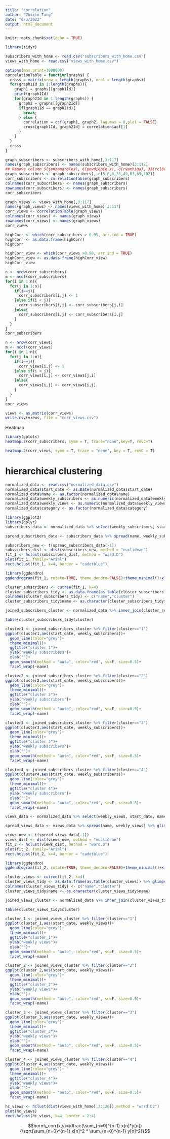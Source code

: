```yaml
---
title: "correlation"
author: "Zhixin Tang"
date: "6/3/2022"
output: html_document
---
```


```r
knitr::opts_chunk$set(echo = TRUE)
```

```r
library(tidyr)
```

```r
subscribers_with_home <- read.csv("subscribers_with_home.csv")
views_with_home <- read.csv("views_with_home.csv")
```

```r
options(max.print=1000000)
correlationTable = function(graphs) {
  cross = matrix(nrow = length(graphs), ncol = length(graphs))
  for(graph1Id in 1:length(graphs)){
    graph1 = graphs[[graph1Id]]
    print(graph1Id)
    for(graph2Id in 1:length(graphs)) {
      graph2 = graphs[[graph2Id]]
      if(graph1Id == graph2Id){
        break;
      } else {
        correlation = ccf(graph1, graph2, lag.max = 0,plot = FALSE)
        cross[graph1Id, graph2Id] = correlation$acf[1]
      }
    }
  }
  cross
}
```

```r
graph_subscribers <- subscribers_with_home[,3:117]
names(graph_subscribers) <- names(subscribers_with_home)[3:117]
## Remove column 5(jennamarbles), 6(pewdiepie.x), 8(ryanhiga), 33(rclbeauty), 49(byrontalbott), 63(gamenewsofficial), 69(pewdiepie.y), 102(tldtoday)
graph_subscribers <- graph_subscribers[,-c(5,6,8,33,49,63,69,102)]
corr_subscribers <- correlationTable(graph_subscribers)
colnames(corr_subscribers) <- names(graph_subscribers)
rownames(corr_subscribers) <- names(graph_subscribers)
corr_subscribers
```

```r
graph_views <- views_with_home[,3:117]
names(graph_views) <- names(views_with_home)[3:117]
corr_views <- correlationTable(graph_views)
colnames(corr_views) <- names(graph_views)
rownames(corr_views) <- names(graph_views)
corr_views
```

```r
highCorr <- which(corr_subscribers > 0.95, arr.ind = TRUE)
highCorr <- as.data.frame(highCorr)
highCorr
```

```r
highCorr_view <- which(corr_views >0.90, arr.ind = TRUE)
highCorr_view <- as.data.frame(highCorr_view)
highCorr_view
```

```r
n <- nrow(corr_subscribers)
m <- ncol(corr_subscribers)
for(i in 1:n){
  for(j in 1:n){
    if(i==j){
      corr_subscribers[i,j] <- 1
    }else if(i < j){
      corr_subscribers[i,j] <- corr_subscribers[j,i]
    }else{
      corr_subscribers[i,j] <- corr_subscribers[i,j]
    }
  }
}
corr_subscribers
```

```r
n <- nrow(corr_views)
m <- ncol(corr_views)
for(i in 1:n){
  for(j in 1:m){
    if(i==j){
      corr_views[i,j] <- 1
    }else if(i < j){
      corr_views[i,j] <- corr_views[j,i]
    }else{
      corr_views[i,j] <- corr_views[i,j]
    }
  }
}
corr_views

```

```r
views <- as.matrix(corr_views)
write.csv(views, file = "corr_views.csv")
```


Heatmap
```r
library(gplots)
heatmap.2(corr_subscribers, symm = T, trace="none",key=T, revC=T)
```

```r
heatmap.2(corr_views, symm = T, trace = "none", key = T, revC = T)
```

# hierarchical clustering 

```r
normalized_data <- read.csv("normalized_data.csv")
normalized_data$start_date <- as.Date(normalized_data$start_date)
normalized_data$name <- as.factor(normalized_data$name)
normalized_data$weekly_subscribers <- as.numeric(normalized_data$weekly_subscribers)
normalized_data$weekly_views <- as.numeric(normalized_data$weekly_views)
normalized_data$category <- as.factor(normalized_data$category)
```

```r
library(ggplot2)
library(dplyr)
subscribers_data <- normalized_data %>% select(weekly_subscribers, start_date, name) %>% drop_na() %>% glimpse()
```
```r
spread_subscribers_data <- subscribers_data %>% spread(name, weekly_subscribers) %>% glimpse()
```

```r
subscribers_new <- t(spread_subscribers_data[-1])
subscirbers_dist <- dist(subscribers_new, method = "euclidean")
fit_1 <- hclust(subscirbers_dist, method = "ward.D")
plot(fit_1, family="Arial")
rect.hclust(fit_1, k=4, border = "cadetblue")
```

```r
library(ggdendro)
ggdendrogram(fit_1, rotate=TRUE, theme_dendro=FALSE)+theme_minimal()+xlab("")+ylab("")
```


```r
cluster_subscribers <- cutree(fit_1, k=4)
cluster_subscribers_tidy <- as.data.frame(as.table(cluster_subscribers)) %>% glimpse()
colnames(cluster_subscribers_tidy) <- c("name","cluster")
cluster_subscribers_tidy$name <- as.character(cluster_subscribers_tidy$name)

joined_subscribers_cluster <- normalized_data %>% inner_join(cluster_subscribers_tidy, by="name") %>% glimpse()
```

```r
table(cluster_subscribers_tidy$cluster)
```
```r
cluster1 <- joined_subscribers_cluster %>% filter(cluster=="1")
ggplot(cluster1,aes(start_date, weekly_subscribers))+
  geom_line(color="grey")+
  theme_minimal()+
  ggtitle("cluster 1")+
  ylab("weekly subscribers")+
  xlab("")+
  geom_smooth(method = "auto", color="red", se=F, size=0.5)+
  facet_wrap(~name)
```
```r
cluster2 <- joined_subscribers_cluster %>% filter(cluster=="2")
ggplot(cluster2,aes(start_date, weekly_subscribers))+
  geom_line(color="grey")+
  theme_minimal()+
  ggtitle("cluster 2")+
  ylab("weekly subscribers")+
  xlab("")+
  geom_smooth(method = "auto", color="red", se=F, size=0.5)+
  facet_wrap(~name)
```
```r
cluster3 <- joined_subscribers_cluster %>% filter(cluster=="3")
ggplot(cluster3,aes(start_date, weekly_subscribers))+
  geom_line(color="grey")+
  theme_minimal()+
  ggtitle("cluster 3")+
  ylab("weekly subscribers")+
  xlab("")+
  geom_smooth(method = "auto", color="red", se=F, size=0.5)+
  facet_wrap(~name)

```
```r
cluster4 <- joined_subscribers_cluster %>% filter(cluster=="4")
ggplot(cluster4,aes(start_date, weekly_subscribers))+
  geom_line(color="grey")+
  theme_minimal()+
  ggtitle("cluster 4")+
  ylab("weekly subscribers")+
  xlab("")+
  geom_smooth(method = "auto", color="red", se=F, size=0.5)+
  facet_wrap(~name)
```

```r
views_data <- normalized_data %>% select(weekly_views, start_date, name) %>% drop_na() %>% glimpse()
```
```r
spread_views_data <- views_data %>% spread(name, weekly_views) %>% glimpse()
```

```r
views_new <- t(spread_views_data[-1])
views_dist <- dist(views_new, method = "euclidean")
fit_2 <- hclust(views_dist, method = "ward.D")
plot(fit_2, family="Arial")
rect.hclust(fit_2, k=4, border = "cadetblue")
```

```r
library(ggdendro)
ggdendrogram(fit_2, rotate=TRUE, theme_dendro=FALSE)+theme_minimal()+xlab("")+ylab("")
```


```r
cluster_views <- cutree(fit_2, k=4)
cluster_views_tidy <- as.data.frame(as.table(cluster_views)) %>% glimpse()
colnames(cluster_views_tidy) <- c("name","cluster")
cluster_views_tidy$name <- as.character(cluster_views_tidy$name)

joined_views_cluster <- normalized_data %>% inner_join(cluster_views_tidy, by="name") %>% glimpse()
```

```r
table(cluster_views_tidy$cluster)
```
```r
cluster_1 <- joined_views_cluster %>% filter(cluster=="1")
ggplot(cluster_1,aes(start_date, weekly_views))+
  geom_line(color="grey")+
  theme_minimal()+
  ggtitle("cluster_1")+
  ylab("weekly views")+
  xlab("")+
  geom_smooth(method = "auto", color="red", se=F, size=0.5)+
  facet_wrap(~name)
```
```r
cluster_2 <- joined_views_cluster %>% filter(cluster=="2")
ggplot(cluster_2,aes(start_date, weekly_views))+
  geom_line(color="grey")+
  theme_minimal()+
  ggtitle("cluster_2")+
  ylab("weekly views")+
  xlab("")+
  geom_smooth(method = "auto", color="red", se=F, size=0.5)+
  facet_wrap(~name)
```
```r
cluster_3 <- joined_views_cluster %>% filter(cluster=="3")
ggplot(cluster_3,aes(start_date, weekly_views))+
  geom_line(color="grey")+
  theme_minimal()+
  ggtitle("cluster_3")+
  ylab("weekly views")+
  xlab("")+
  geom_smooth(method = "auto", color="red", se=F, size=0.5)+
  facet_wrap(~name)

```
```r
cluster_4 <- joined_views_cluster %>% filter(cluster=="4")
ggplot(cluster_4,aes(start_date, weekly_views))+
  geom_line(color="grey")+
  theme_minimal()+
  ggtitle("cluster_4")+
  ylab("weekly views")+
  xlab("")+
  geom_smooth(method = "auto", color="red", se=F, size=0.5)+
  facet_wrap(~name)
```














```r
hc_views <- hclust(dist(views_with_home[,3:120]),method = "ward.D2")
plot(hc_views)
rect.hclust(hc_views, k=4, border = 2:4)
```




$$norm\_corr(x,y)=\dfrac{\sum_{n=0}^{n-1} x[n]*y[n]}{\sqrt{\sum_{n=0}^{n-1} x[n]^2 * \sum_{n=0}^{n-1} y[n]^2}}$$















